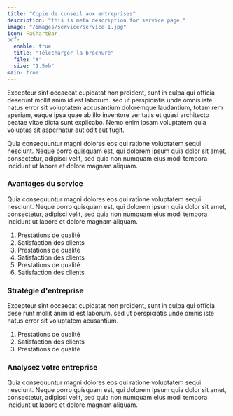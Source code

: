 ```yaml
---
title: "Copie de conseil aux entreprises"
description: "this is meta description for service page."
image: "/images/service/service-1.jpg"
icon: FaChartBar
pdf:
  enable: true
  title: "Télécharger la brochure"
  file: "#"
  size: "1.5mb"
main: true
---
```


Excepteur sint occaecat cupidatat non proident, sunt in culpa qui officia deserunt mollit anim id est laborum. sed ut perspiciatis unde omnis iste natus error sit voluptatem accusantium doloremque laudantium, totam rem aperiam, eaque ipsa quae ab illo inventore veritatis et quasi architecto beatae vitae dicta sunt explicabo. Nemo enim ipsam voluptatem quia voluptas sit aspernatur aut odit aut fugit.

Quia consequuntur magni dolores eos qui ratione voluptatem sequi nesciunt. Neque porro quisquam est, qui dolorem ipsum quia dolor sit amet, consectetur, adipisci velit, sed quia non numquam eius modi tempora incidunt ut labore et dolore magnam aliquam.

### Avantages du service

Quia consequuntur magni dolores eos qui ratione voluptatem sequi nesciunt. Neque porro quisquam est, qui dolorem ipsum quia dolor sit amet, consectetur, adipisci velit, sed quia non numquam eius modi tempora incidunt ut labore et dolore magnam aliquam.

1. Prestations de qualité
2. Satisfaction des clients
3. Prestations de qualité
4. Satisfaction des clients
5. Prestations de qualité
6. Satisfaction des clients

### Stratégie d'entreprise

Excepteur sint occaecat cupidatat non proident, sunt in culpa qui officia dese runt mollit anim id est laborum. sed ut perspiciatis unde omnis iste natus error sit voluptatem acusantium.

1. Prestations de qualité
2. Satisfaction des clients
3. Prestations de qualité

### Analysez votre entreprise

Quia consequuntur magni dolores eos qui ratione voluptatem sequi nesciunt. Neque porro quisquam est, qui dolorem ipsum quia dolor sit amet, consectetur, adipisci velit, sed quia non numquam eius modi tempora incidunt ut labore et dolore magnam aliquam.

